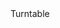 <div style={{ float: "left", display: "table-column", width: "20%" }}>
  <span
    style={{
      background: "#DCE0FF",
      color: "#3B2FC9",
      borderRadius: "10px",
      fontSize: ".8em",
      padding: "2px 10px",
      display: "inline-block",
      fontWeight: "500",
      letterSpacing: ".5px",
      whiteSpace: "nowrap"
    }}
  >Turntable</span>
</div>
